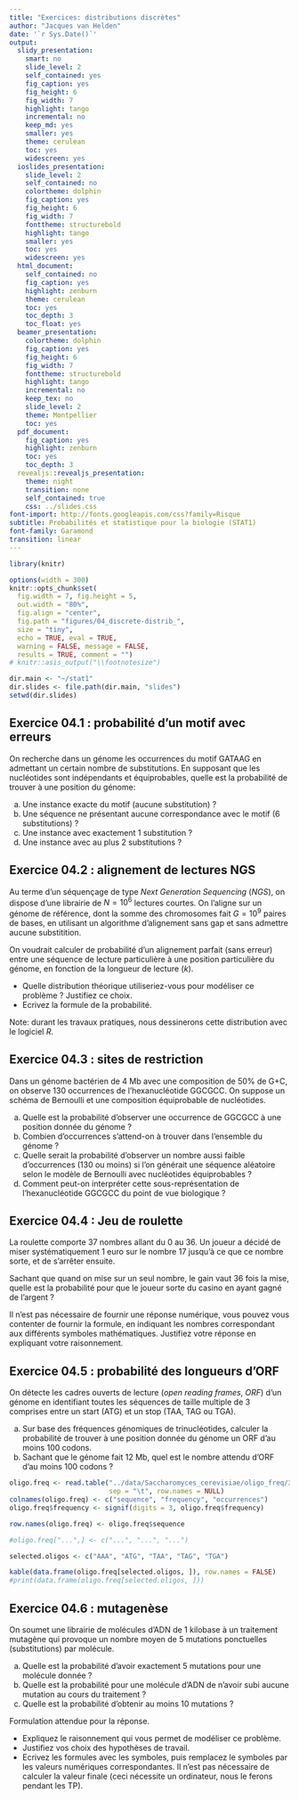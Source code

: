 ```yaml
---
title: "Exercices: distributions discrètes"
author: "Jacques van Helden"
date: '`r Sys.Date()`'
output:
  slidy_presentation:
    smart: no
    slide_level: 2
    self_contained: yes
    fig_caption: yes
    fig_height: 6
    fig_width: 7
    highlight: tango
    incremental: no
    keep_md: yes
    smaller: yes
    theme: cerulean
    toc: yes
    widescreen: yes
  ioslides_presentation:
    slide_level: 2
    self_contained: no
    colortheme: dolphin
    fig_caption: yes
    fig_height: 6
    fig_width: 7
    fonttheme: structurebold
    highlight: tango
    smaller: yes
    toc: yes
    widescreen: yes
  html_document:
    self_contained: no
    fig_caption: yes
    highlight: zenburn
    theme: cerulean
    toc: yes
    toc_depth: 3
    toc_float: yes
  beamer_presentation:
    colortheme: dolphin
    fig_caption: yes
    fig_height: 6
    fig_width: 7
    fonttheme: structurebold
    highlight: tango
    incremental: no
    keep_tex: no
    slide_level: 2
    theme: Montpellier
    toc: yes
  pdf_document:
    fig_caption: yes
    highlight: zenburn
    toc: yes
    toc_depth: 3
  revealjs::revealjs_presentation:
    theme: night
    transition: none
    self_contained: true
    css: ../slides.css
font-import: http://fonts.googleapis.com/css?family=Risque
subtitle: Probabilités et statistique pour la biologie (STAT1)
font-family: Garamond
transition: linear
---
```


```r
library(knitr)

options(width = 300)
knitr::opts_chunk$set(
  fig.width = 7, fig.height = 5, 
  out.width = "80%",
  fig.align = "center", 
  fig.path = "figures/04_discrete-distrib_",
  size = "tiny", 
  echo = TRUE, eval = TRUE, 
  warning = FALSE, message = FALSE, 
  results = TRUE, comment = "")
# knitr::asis_output("\\footnotesize")

dir.main <- "~/stat1"
dir.slides <- file.path(dir.main, "slides")
setwd(dir.slides)
```



## Exercice 04.1 : probabilité d'un motif avec erreurs

On recherche dans un génome les occurrences du motif GATAAG en admettant un certain nombre de substitutions. En supposant que les nucléotides sont indépendants et équiprobables, quelle est la probabilité de trouver à une position du génome: 

a. Une instance exacte du motif (aucune substitution) ?
b. Une séquence ne présentant aucune correspondance avec le motif (6 substitutions) ?
c. Une instance avec exactement 1 substitution ?
d. Une instance avec au plus 2 substitutions ?

## Exercice 04.2 : alignement de lectures NGS

Au terme d'un séquençage de type *Next Generation Sequencing* (*NGS*), on dispose d'une librairie de $N=10^6$ lectures courtes. On l'aligne sur un génome de référence, dont la somme des chromosomes fait $G=10^9$ paires de bases, en utilisant un algorithme d'alignement sans gap et sans admettre aucune substitition.

On voudrait calculer de probabilité d'un alignement parfait (sans erreur) entre une séquence de lecture particulière à une position particulière du génome, en fonction de la longueur de lecture ($k$).

- Quelle distribution théorique utiliseriez-vous pour modéliser ce problème ? Justifiez ce choix. 
- Ecrivez la formule de la probabilité.

Note: durant les travaux pratiques, nous dessinerons cette distribution avec le logiciel *R*.


## Exercice 04.3 : sites de restriction

Dans un génome bactérien de 4 Mb avec une composition de 50% de G+C, on observe 130 occurrences de l'hexanucléotide GGCGCC. On suppose un schéma de Bernoulli et une composition équiprobable de nucléotides.

(a) Quelle est la probabilité d’observer une occurrence de GGCGCC à une position donnée du génome ?
(b) Combien d'occurrences s'attend-on à trouver dans l'ensemble du génome ?
(c) Quelle serait la probabilité d'observer un nombre aussi faible d'occurrences (130 ou moins) si l'on générait une séquence aléatoire selon le modèle de Bernoulli avec nucléotides équiprobables ?
(d) Comment peut-on interpréter cette sous-représentation de l'hexanucléotide GGCGCC du point de vue biologique ?

\newpage
## Exercice 04.4 : Jeu de roulette

La roulette comporte 37 nombres allant du 0 au 36. Un joueur a décidé de miser systématiquement 1 euro sur le nombre 17 jusqu’à ce que ce nombre sorte, et de s’arrêter ensuite. 

Sachant que quand on mise sur un seul nombre, le gain vaut 36 fois la mise, quelle est la probabilité pour que le joueur sorte du casino en ayant gagné de l’argent ? 

Il n’est pas nécessaire de fournir une réponse numérique, vous pouvez vous contenter de fournir la formule, en indiquant les nombres correspondant aux différents symboles mathématiques. Justifiez votre réponse en expliquant votre raisonnement. 

## Exercice 04.5 : probabilité des longueurs d'ORF

On détecte les cadres ouverts de lecture (*open reading frames*, *ORF*) d'un génome en identifiant toutes les séquences de taille multiple de 3 comprises entre un start (ATG) et un stop (TAA, TAG ou TGA). 

a. Sur base des fréquences génomiques de trinucléotides, calculer la probabilité de trouver à une position donnée du génome un ORF d'au moins 100 codons. 
b. Sachant que le génome fait 12 Mb, quel est le nombre attendu d'ORF d'au moins 100 codons ?


```r
oligo.freq <- read.table("../data/Saccharomyces_cerevisiae/oligo_freq/3nt_genomic_Saccharomyces_cerevisiae-ovlp-1str.tab", 
                         sep = "\t", row.names = NULL)
colnames(oligo.freq) <- c("sequence", "frequency", "occurrences")
oligo.freq$frequency <- signif(digits = 3, oligo.freq$frequency)

row.names(oligo.freq) <- oligo.freq$sequence

#oligo.freq["...",] <- c("...", "...", "...")

selected.oligos <- c("AAA", "ATG", "TAA", "TAG", "TGA")

kable(data.frame(oligo.freq[selected.oligos, ]), row.names = FALSE)
#print(data.frame(oligo.freq[selected.oligos, ]))
```


## Exercice 04.6 : mutagenèse

On soumet une librairie de molécules d'ADN de 1 kilobase à un traitement mutagène qui provoque un nombre moyen de 5 mutations ponctuelles (substitutions) par molécule.

a. Quelle est la probabilité d'avoir exactement 5 mutations pour une molécule donnée ?
b. Quelle est la probabilité pour une molécule d'ADN de n'avoir subi aucune mutation au cours du traitement ?
c. Quelle est la probabilité d'obtenir au moins 10 mutations ?

Formulation attendue pour la réponse.

- Expliquez le raisonnement qui vous permet de modéliser ce problème. 
- Justifiez vos choix des hypothèses de travail. 
- Ecrivez les formules avec les symboles, puis remplacez le symboles par les valeurs numériques correspondantes. Il n'est pas nécessaire de calculer la valeur finale (ceci nécessite un ordinateur, nous le ferons pendant les TP). 


